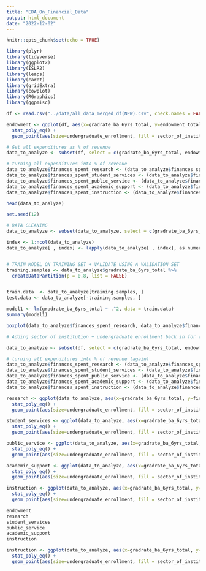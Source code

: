 ```yaml
---
title: "EDA_On_Financial_Data"
output: html_document
date: "2022-12-02"
---
```


```r
knitr::opts_chunk$set(echo = TRUE)
```

```r
library(plyr)
library(tidyverse)
library(ggplot2)
library(ISLR2)
library(leaps)
library(caret)
library(gridExtra)
library(cowplot)
library(RGraphics)
library(ggpmisc)

df <- read.csv("../data/all_data_merged_df(NEW).csv", check.names = FALSE)
```


```r
endowment <- ggplot(df, aes(x=gradrate_ba_6yrs_total, y=endowment_total, color = sector_of_institution)) + stat_poly_line() +
  stat_poly_eq() +
  geom_point(aes(size=undergraduate_enrollment, fill = sector_of_institution), colour="white", pch=21) +  labs(y='Total Endowment', x='6-Year Graduation Rate All Students') + ggtitle("Comparing Overall Graduation Rates to\nTotal Endowment")
```

```r
# Get all expenditures as % of revenue
data_to_analyze <- subset(df, select = c(gradrate_ba_6yrs_total, endowment_total, finances_spent_research, finances_spent_student_services, finances_spent_public_service, finances_spent_academic_support, finances_spent_instruction, revenue_total) )

# turning all expenditures into % of revenue
data_to_analyze$finances_spent_research <- (data_to_analyze$finances_spent_research/data_to_analyze$revenue_total)*100
data_to_analyze$finances_spent_student_services <- (data_to_analyze$finances_spent_student_services/data_to_analyze$revenue_total)*100
data_to_analyze$finances_spent_public_service <- (data_to_analyze$finances_spent_public_service/data_to_analyze$revenue_total)*100
data_to_analyze$finances_spent_academic_support <- (data_to_analyze$finances_spent_academic_support/data_to_analyze$revenue_total)*100
data_to_analyze$finances_spent_instruction <- (data_to_analyze$finances_spent_instruction/data_to_analyze$revenue_total)*100

head(data_to_analyze)
```


```r
set.seed(12)

# DATA CLEANING 
data_to_analyze <- subset(data_to_analyze, select = c(gradrate_ba_6yrs_total, endowment_total, finances_spent_research, finances_spent_student_services, finances_spent_public_service, finances_spent_academic_support, finances_spent_instruction, revenue_total) )

index <- 1:ncol(data_to_analyze)
data_to_analyze[ , index] <- lapply(data_to_analyze[ , index], as.numeric)


# TRAIN MODEL ON TRAINING SET + VALIDATE USING A VALIDATION SET
training.samples <- data_to_analyze$gradrate_ba_6yrs_total %>%
  createDataPartition(p = 0.8, list = FALSE)


train.data  <- data_to_analyze[training.samples, ]
test.data <- data_to_analyze[-training.samples, ]

model1 <- lm(gradrate_ba_6yrs_total ~ .^2, data = train.data)
summary(model1)
```

```r
boxplot(data_to_analyze$finances_spent_research, data_to_analyze$finances_spent_student_services, data_to_analyze$finances_spent_public_service, data_to_analyze$finances_spent_academic_support, data_to_analyze$finances_spent_instruction, col = c("red", "orange", "yellow", "green", "blue"), names = c("Research", "Student Services", "Public Service", "Academic Support", "Instruction"), main = "Reported Expenditures as Percent of Revenue", xlab = "Budget Item", ylab = "Percent of Revenue Spent", cex.axis=0.8)
```

```r
# Adding sector of institution + undergraduate enrollment back in for visualizations

data_to_analyze <- subset(df, select = c(gradrate_ba_6yrs_total, endowment_total, finances_spent_research, finances_spent_student_services, finances_spent_public_service, finances_spent_academic_support, finances_spent_instruction, revenue_total, sector_of_institution, undergraduate_enrollment) )

# turning all expenditures into % of revenue (again)
data_to_analyze$finances_spent_research <- (data_to_analyze$finances_spent_research/data_to_analyze$revenue_total)*100
data_to_analyze$finances_spent_student_services <- (data_to_analyze$finances_spent_student_services/data_to_analyze$revenue_total)*100
data_to_analyze$finances_spent_public_service <- (data_to_analyze$finances_spent_public_service/data_to_analyze$revenue_total)*100
data_to_analyze$finances_spent_academic_support <- (data_to_analyze$finances_spent_academic_support/data_to_analyze$revenue_total)*100
data_to_analyze$finances_spent_instruction <- (data_to_analyze$finances_spent_instruction/data_to_analyze$revenue_total)*100


```

```r
research <- ggplot(data_to_analyze, aes(x=gradrate_ba_6yrs_total, y=finances_spent_research, color = sector_of_institution)) + stat_poly_line() +
  stat_poly_eq() +
  geom_point(aes(size=undergraduate_enrollment, fill = sector_of_institution), colour="white", pch=21) +  labs(y='% Finances Spent on Research', x='6-Year Graduation Rate All Students') + ggtitle("Comparing Overall Graduation Rates to\nFinances Spent on Research")
```

```r
student_services <- ggplot(data_to_analyze, aes(x=gradrate_ba_6yrs_total, y=finances_spent_student_services, color = sector_of_institution)) + stat_poly_line() +
  stat_poly_eq() +
  geom_point(aes(size=undergraduate_enrollment, fill = sector_of_institution), colour="white", pch=21) +  labs(y='% Finances Spent on Student Services', x='6-Year Graduation Rate All Students') + ggtitle("Comparing Overall Graduation Rates to\nFinances Spent on Student Services")
```

```r
public_service <- ggplot(data_to_analyze, aes(x=gradrate_ba_6yrs_total, y=finances_spent_public_service, color = sector_of_institution)) + stat_poly_line() +
  stat_poly_eq() +
  geom_point(aes(size=undergraduate_enrollment, fill = sector_of_institution), colour="white", pch=21) +  labs(y='% Finances Spent on Public Service', x='6-Year Graduation Rate All Students') + ggtitle("Comparing Overall Graduation Rates to\nFinances Spent on Public Service")
```

```r
academic_support <- ggplot(data_to_analyze, aes(x=gradrate_ba_6yrs_total, y=finances_spent_academic_support, color = sector_of_institution)) + stat_poly_line() +
  stat_poly_eq() +
  geom_point(aes(size=undergraduate_enrollment, fill = sector_of_institution), colour="white", pch=21) +  labs(y='% Finances Spent on Academic Support', x='6-Year Graduation Rate All Students') + ggtitle("Comparing Overall Graduation Rates to\nFinances Spent on Academic Support")
```

```r
instruction <- ggplot(data_to_analyze, aes(x=gradrate_ba_6yrs_total, y=finances_spent_instruction, color = sector_of_institution)) +   stat_poly_line() +
  stat_poly_eq() +
  geom_point(aes(size=undergraduate_enrollment, fill = sector_of_institution), colour="white", pch=21) +  geom_smooth(method='lm', formula= y~x, color='red') + labs(y='% Finances Spent on Instruction', x='6-Year Graduation Rate All Students') + ggtitle("Comparing Overall Graduation Rates to\nFinances Spent on Instruction")
```

```r
endowment
research
student_services
public_service
academic_support
instruction
```

```r
instruction <- ggplot(data_to_analyze, aes(x=gradrate_ba_6yrs_total, y=finances_spent_instruction, color = sector_of_institution)) +   stat_poly_line() +
  stat_poly_eq() +
  geom_point(aes(size=undergraduate_enrollment, fill = sector_of_institution), colour="white",pch=21) +  geom_smooth(method='lm', formula= y~x, color='red') + labs(y='% Finances Spent on Instruction', x='6-Year Graduation Rate All Students') + ggtitle("Comparing Overall Graduation Rates to\nFinances Spent on Instruction")
```
